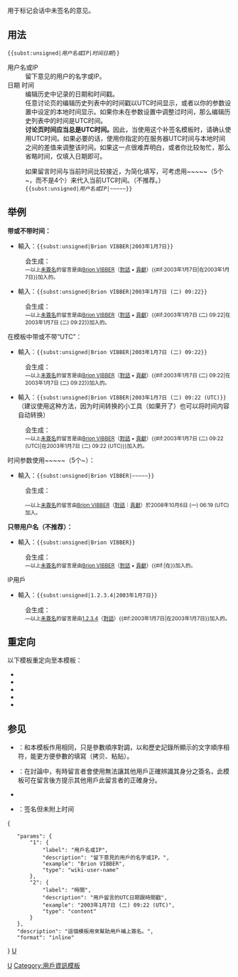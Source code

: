 <includeonly><!-- 在這裡加入模板的保護標識 --></includeonly><noinclude>{{template doc page viewed directly}}</noinclude>
<!-- 在本行下編輯模板說明 -->
{{substituted|auto=yes}}
{{tl|Unsigned}}用于标记会话中未签名的意见。

== 用法 ==
<code><nowiki>{{subst:unsigned|</nowiki>''用户名或IP''|''时间日期''<nowiki>}}</nowiki></code>
;用户名或IP
:留下意见的用户的名字或IP。
;日期 时间
:编辑历史中记录的日期和时间戳。
:任意讨论页的编辑历史列表中的时间戳以UTC时间显示，或者以你的参数设置中设定的本地时间显示。如果你未在参数设置中调整过时间，那么编辑历史列表中的时间是UTC时间。
:'''讨论页时间应当总是UTC时间。'''因此，当使用这个补签名模板时，请确认使用UTC时间。如果必要的话，使用你指定的在服务器UTC时间与本地时间之间的差值来调整该时间。如果这一点很难弄明白，或者你比较匆忙，那么省略时间，仅填入日期即可。
<!-- 
== 用法 ==
*<code><nowiki>{{subst:Unsigned|用戶名或IP位址}}</nowiki></code>
*<code><nowiki>{{subst:Unsigned|用戶名或IP位址|留言的時間}}</nowiki></code>
這個模板有兩項參數：留言者的用戶名/IP位址以及留言的時間（可以略過），都可以在頁面歷史中找到。
 
同時也可以用<nowiki>~~~~</nowiki>來代入現在時間。
*<code><nowiki>{{subst:Unsigned|用戶名或IP位址|~~~~}}</nowiki></code>
-->
:如果留言时间与当前时间比较接近，为简化填写，可考虑用<nowiki>~~~~~</nowiki>（5个~，而不是4个）来代入当前UTC时间。（不推荐。）
:<code><nowiki>{{subst:unsigned|</nowiki>''用户名或IP''<nowiki>|~~~~~}}</nowiki></code>

== 举例 ==
'''带或不带时间：'''

* 輸入：<code><nowiki>{{subst:unsigned|Brion VIBBER|2003年1月7日}}</nowiki></code>
:会生成：
:<small>—以上[[Wikipedia:在對話頁上簽名|未簽名]]的留言是由[[User:Brion VIBBER|Brion VIBBER]]（[[User talk:Brion VIBBER|對話]] • [[Special:Contributions/Brion VIBBER|貢獻]]）{{#if:2003年1月7日|在2003年1月7日}}加入的。</small><!-- Template:Unsigned -->

* 輸入：<code><nowiki>{{subst:unsigned|Brion VIBBER|2003年1月7日 (二) 09:22}}</nowiki></code>
:会生成：
:<small>—以上[[Wikipedia:在對話頁上簽名|未簽名]]的留言是由[[User:Brion VIBBER|Brion VIBBER]]（[[User talk:Brion VIBBER|對話]] • [[Special:Contributions/Brion VIBBER|貢獻]]）{{#if:2003年1月7日 (二) 09:22|在2003年1月7日 (二) 09:22}}加入的。</small><!-- Template:Unsigned -->

;在模板中带或不带“UTC”：

* 輸入：<code><nowiki>{{subst:unsigned|Brion VIBBER|2003年1月7日 (二) 09:22}}</nowiki></code>
:会生成：
:<small>—以上[[Wikipedia:在對話頁上簽名|未簽名]]的留言是由[[User:Brion VIBBER|Brion VIBBER]]（[[User talk:Brion VIBBER|對話]] • [[Special:Contributions/Brion VIBBER|貢獻]]）{{#if:2003年1月7日 (二) 09:22|在2003年1月7日 (二) 09:22}}加入的。</small><!-- Template:Unsigned -->

* 輸入：<code><nowiki>{{subst:unsigned|Brion VIBBER|2003年1月7日 (二) 09:22</nowiki>&nbsp;(UTC)}}</code>（建议使用这种方法，因为时间转换的小工具（如果开了）也可以将时间内容自动转换）
:会生成：
:<small>—以上[[Wikipedia:在對話頁上簽名|未簽名]]的留言是由[[User:Brion VIBBER|Brion VIBBER]]（[[User talk:Brion VIBBER|對話]] • [[Special:Contributions/Brion VIBBER|貢獻]]）{{#if:2003年1月7日 (二) 09:22 (UTC)|在2003年1月7日 (二) 09:22 (UTC)}}加入的。</small><!-- Template:Unsigned -->

时间参数使用<nowiki>~~~~~</nowiki>（5个~）：

* 輸入：<code><nowiki>{{subst:unsigned|Brion VIBBER|~~~~~}}</nowiki></code>
:会生成：
<!--  {{subst:unsigned|Brion VIBBER|~~~~~}} 为在文档中显示当前时间，下面代码未用“subst:”替换引用，两者在页面上显示效果是一样的。实际使用时应加“subst:”。-->
:<small>—以上[[Wikipedia:在對話頁上簽名|未簽名]]的留言由[[User:Brion VIBBER|Brion VIBBER]]（[[User talk:Brion VIBBER|對話]]｜[[Special:Contributions/Brion VIBBER|貢獻]]）於2008年10月6日 (一) 06:19 (UTC)加入。</small>

'''只带用户名（不推荐）：'''
* 輸入：<code><nowiki>{{subst:unsigned|Brion VIBBER}}</nowiki></code>
:会生成：
:<small>—以上[[Wikipedia:在對話頁上簽名|未簽名]]的留言是由[[User:Brion VIBBER|Brion VIBBER]]（[[User talk:Brion VIBBER|對話]] • [[Special:Contributions/Brion VIBBER|貢獻]]）{{#if:|在}}加入的。</small><!-- Template:Unsigned -->

; IP用戶

* 輸入：<code><nowiki>{{subst:unsigned|1.2.3.4|2003年1月7日}}</nowiki></code>
:会生成：
:<small>—以上[[Wikipedia:在對話頁上簽名|未簽名]]的留言是由[[Special:Contributions/1.2.3.4|1.2.3.4]]（[[User talk:1.2.3.4|對話]]）{{#if:2003年1月7日|在2003年1月7日}}加入的。</small><!-- Template:Unsigned -->

<!-- 
== 示范 ==
利用<code><nowiki>{{subst:Unsigned|Brion VIBBER|~~~~}}</nowiki></code>就可以顯示出：

<small>—以上[[Wikipedia:在對話頁上簽名|未簽名]]的意見是由[[User:Brion VIBBER|Brion VIBBER]]（[[User talk:Brion VIBBER|對話]] • [[Special:Contributions/Brion VIBBER|貢獻]]）在 {{CURRENTTIME}}, {{CURRENTDAY}} {{CURRENTMONTHNAME}} {{CURRENTYEAR}}</small>
-->

== 重定向 ==
以下模板重定向至本模板：
*{{tl|签名}}
*{{tl|未签名}}
*{{tl|补签名}}
*{{tl|补充签名}}
*{{tl|补上签名}}
== 参见 ==
*{{tl|Nosign}}：和本模板作用相同，只是參數順序對調，以和歷史記錄所顯示的文字順序相符，能更方便參數的填寫（拷贝、粘贴）。
*{{t1|User actual}}：在討論中，有時留言者會使用無法讓其他用戶正確辨識其身分之簽名，此模板可在留言後方提示其他用戶此留言者的正確身分。
*{{tl|Unsigned-before}}
*{{tl|Undated}}：签名但未附上时间
{{User information templates}}
<templatedata>
{
	"params": {
		"1": {
			"label": "用戶名或IP",
			"description": "留下意見的用戶的名字或IP。",
			"example": "Brion VIBBER",
			"type": "wiki-user-name"
		},
		"2": {
			"label": "時間",
			"description": "用戶留言的UTC日期跟時間戳",
			"example": "2003年1月7日 (二) 09:22 (UTC)",
			"type": "content"
		}
	},
	"description": "這個模板用來幫助用戶補上簽名。",
	"format": "inline"
}
</templatedata>
<includeonly>
<!-- 本行下加入模板的分類 -->
[[Category:討論模板|U]]
[[Category:用戶資訊模板]]
[[分类:内联模板|U]]
<!-- 本行下加入模板的跨語言鏈接 -->
</includeonly>